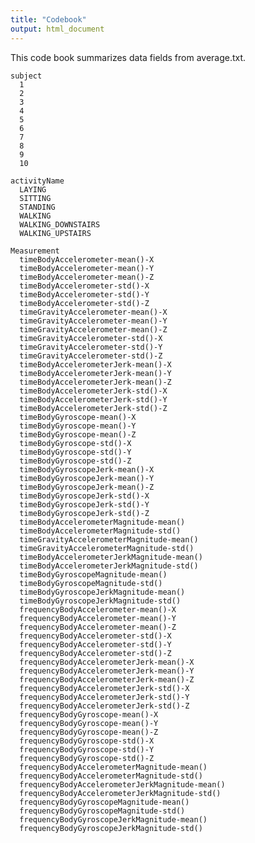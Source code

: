 ```yaml
---
title: "Codebook"
output: html_document
---
```


This code book summarizes data fields from average.txt.

```
subject
  1
  2
  3
  4
  5
  6
  7
  8
  9
  10
```

```
activityName
  LAYING
  SITTING
  STANDING
  WALKING
  WALKING_DOWNSTAIRS
  WALKING_UPSTAIRS
```

```
Measurement
  timeBodyAccelerometer-mean()-X
  timeBodyAccelerometer-mean()-Y                
  timeBodyAccelerometer-mean()-Z
  timeBodyAccelerometer-std()-X                 
  timeBodyAccelerometer-std()-Y
  timeBodyAccelerometer-std()-Z                 
  timeGravityAccelerometer-mean()-X
  timeGravityAccelerometer-mean()-Y             
  timeGravityAccelerometer-mean()-Z
  timeGravityAccelerometer-std()-X              
  timeGravityAccelerometer-std()-Y
  timeGravityAccelerometer-std()-Z              
  timeBodyAccelerometerJerk-mean()-X
  timeBodyAccelerometerJerk-mean()-Y            
  timeBodyAccelerometerJerk-mean()-Z
  timeBodyAccelerometerJerk-std()-X             
  timeBodyAccelerometerJerk-std()-Y
  timeBodyAccelerometerJerk-std()-Z             
  timeBodyGyroscope-mean()-X
  timeBodyGyroscope-mean()-Y                    
  timeBodyGyroscope-mean()-Z
  timeBodyGyroscope-std()-X                     
  timeBodyGyroscope-std()-Y
  timeBodyGyroscope-std()-Z                     
  timeBodyGyroscopeJerk-mean()-X
  timeBodyGyroscopeJerk-mean()-Y                
  timeBodyGyroscopeJerk-mean()-Z
  timeBodyGyroscopeJerk-std()-X                 
  timeBodyGyroscopeJerk-std()-Y
  timeBodyGyroscopeJerk-std()-Z                 
  timeBodyAccelerometerMagnitude-mean()
  timeBodyAccelerometerMagnitude-std()          
  timeGravityAccelerometerMagnitude-mean()
  timeGravityAccelerometerMagnitude-std()       
  timeBodyAccelerometerJerkMagnitude-mean()
  timeBodyAccelerometerJerkMagnitude-std()      
  timeBodyGyroscopeMagnitude-mean()
  timeBodyGyroscopeMagnitude-std()              
  timeBodyGyroscopeJerkMagnitude-mean()
  timeBodyGyroscopeJerkMagnitude-std()          
  frequencyBodyAccelerometer-mean()-X
  frequencyBodyAccelerometer-mean()-Y           
  frequencyBodyAccelerometer-mean()-Z
  frequencyBodyAccelerometer-std()-X            
  frequencyBodyAccelerometer-std()-Y
  frequencyBodyAccelerometer-std()-Z            
  frequencyBodyAccelerometerJerk-mean()-X
  frequencyBodyAccelerometerJerk-mean()-Y       
  frequencyBodyAccelerometerJerk-mean()-Z
  frequencyBodyAccelerometerJerk-std()-X        
  frequencyBodyAccelerometerJerk-std()-Y
  frequencyBodyAccelerometerJerk-std()-Z        
  frequencyBodyGyroscope-mean()-X
  frequencyBodyGyroscope-mean()-Y               
  frequencyBodyGyroscope-mean()-Z
  frequencyBodyGyroscope-std()-X                
  frequencyBodyGyroscope-std()-Y
  frequencyBodyGyroscope-std()-Z                
  frequencyBodyAccelerometerMagnitude-mean()
  frequencyBodyAccelerometerMagnitude-std()     
  frequencyBodyAccelerometerJerkMagnitude-mean()
  frequencyBodyAccelerometerJerkMagnitude-std() 
  frequencyBodyGyroscopeMagnitude-mean()
  frequencyBodyGyroscopeMagnitude-std()         
  frequencyBodyGyroscopeJerkMagnitude-mean()
  frequencyBodyGyroscopeJerkMagnitude-std()
```